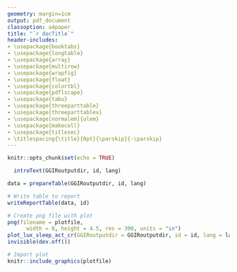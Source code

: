```yaml
---
geometry: margin=1cm
output: pdf_document
classoption: a4paper
title: "`r docTitle`"
header-includes:
- \usepackage{booktabs}
- \usepackage{longtable}
- \usepackage{array}
- \usepackage{multirow}
- \usepackage{wrapfig}
- \usepackage{float}
- \usepackage{colortbl}
- \usepackage{pdflscape}
- \usepackage{tabu}
- \usepackage{threeparttable}
- \usepackage{threeparttablex}
- \usepackage[normalem]{ulem}
- \usepackage{makecell}
- \usepackage{titlesec}
- \titlespacing{\title}{0pt}{\parskip}{-\parskip}
---
```


\vspace{-10truemm}

```r
knitr::opts_chunk$set(echo = TRUE)
```


```r
  introText(GGIRoutputdir, id, lang)
```


```r
data = prepareTable(GGIRoutputdir, id, lang) 

# Write table to report
writeReportTable(data, id)

```

```r
# Create png file with plot
png(filename = plotfile,
      width = 8, height = 4.5, res = 300, units = "in")
plot_lux_sleep_act_cr(GGIRoutputdir = GGIRoutputdir, id = id, lang = lang, desiredtz = desiredtz)
invisible(dev.off())

# Import plot 
knitr::include_graphics(plotfile)
```
